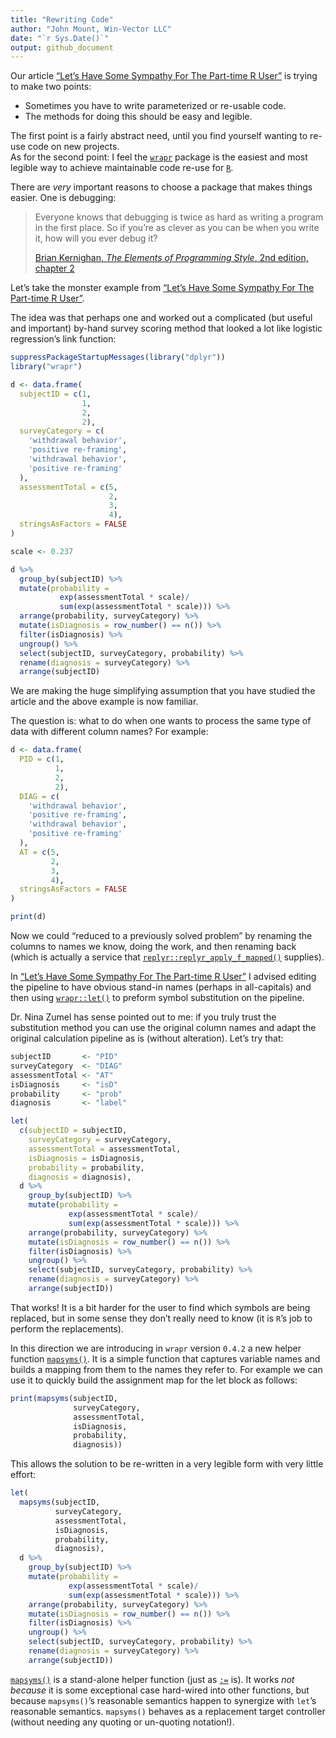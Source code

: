 ```yaml
---
title: "Rewriting Code"
author: "John Mount, Win-Vector LLC"
date: "`r Sys.Date()`"
output: github_document
---
```


Our article ["Let’s Have Some Sympathy For The Part-time R User"](http://www.win-vector.com/blog/2017/08/lets-have-some-sympathy-for-the-part-time-r-user/) is trying to make two points:

 * Sometimes you have to write parameterized or re-usable code.
 * The methods for doing this should be easy and legible.

The first point is a fairly abstract need, until you find yourself wanting to re-use code on 
new projects.  
As for the second point: I feel the [`wrapr`](https://winvector.github.io/wrapr/) package is the easiest and most legible way to achieve maintainable code re-use for [`R`](https://cran.r-project.org).

There are *very* important reasons to choose a package that makes things easier.  One is debugging:

> Everyone knows that debugging is twice as hard as writing a program in the first place. So if you're as clever as you can be when you write it, how will you ever debug it?
> <p/>[Brian Kernighan, *The Elements of Programming Style*, 2nd edition, chapter 2](https://en.wikiquote.org/wiki/Brian_Kernighan)

Let's take the monster example from ["Let’s Have Some Sympathy For The Part-time R User"](http://www.win-vector.com/blog/2017/08/lets-have-some-sympathy-for-the-part-time-r-user/).

The idea was that perhaps one and worked out a complicated (but useful and important)
by-hand survey scoring method that looked a lot like logistic regression's link function:

```r
suppressPackageStartupMessages(library("dplyr"))
library("wrapr")

d <- data.frame(
  subjectID = c(1,                   
                1,
                2,                   
                2),
  surveyCategory = c(
    'withdrawal behavior',
    'positive re-framing',
    'withdrawal behavior',
    'positive re-framing'
  ),
  assessmentTotal = c(5,                 
                      2,
                      3,                  
                      4),
  stringsAsFactors = FALSE
)

scale <- 0.237

d %>%
  group_by(subjectID) %>%
  mutate(probability =
           exp(assessmentTotal * scale)/
           sum(exp(assessmentTotal * scale))) %>%
  arrange(probability, surveyCategory) %>%
  mutate(isDiagnosis = row_number() == n()) %>%
  filter(isDiagnosis) %>%
  ungroup() %>%
  select(subjectID, surveyCategory, probability) %>%
  rename(diagnosis = surveyCategory) %>%
  arrange(subjectID)

```

We are making the huge simplifying assumption that you have studied the article and the above example is now familiar.

The question is: what to do when one wants to process the same type of data with different column names?
For example:

```r

d <- data.frame(
  PID = c(1,                   
          1,
          2,                   
          2),
  DIAG = c(
    'withdrawal behavior',
    'positive re-framing',
    'withdrawal behavior',
    'positive re-framing'
  ),
  AT = c(5,                 
         2,
         3,                  
         4),
  stringsAsFactors = FALSE
)

print(d)
```

Now we could "reduced to a previously solved problem" by renaming the columns to names we know, doing the work, and then renaming back (which is actually a service that [`replyr::replyr_apply_f_mapped()`](https://winvector.github.io/replyr/reference/replyr_apply_f_mapped.html) supplies).

In ["Let’s Have Some Sympathy For The Part-time R User"](http://www.win-vector.com/blog/2017/08/lets-have-some-sympathy-for-the-part-time-r-user/) I advised editing the pipeline to have obvious stand-in names (perhaps in all-capitals) and then using [`wrapr::let()`](https://winvector.github.io/wrapr/reference/let.html) to preform symbol substitution on the pipeline.

Dr. Nina Zumel has sense pointed out to me: if you truly trust the substitution method you can use the original column names and adapt the original calculation pipeline as is (without alteration).  Let's try that:

```r
subjectID       <- "PID"
surveyCategory  <- "DIAG"
assessmentTotal <- "AT"
isDiagnosis     <- "isD"
probability     <- "prob"
diagnosis       <- "label"

let(
  c(subjectID = subjectID,
    surveyCategory = surveyCategory, 
    assessmentTotal = assessmentTotal,
    isDiagnosis = isDiagnosis,
    probability = probability,
    diagnosis = diagnosis),
  d %>%
    group_by(subjectID) %>%
    mutate(probability =
             exp(assessmentTotal * scale)/
             sum(exp(assessmentTotal * scale))) %>%
    arrange(probability, surveyCategory) %>%
    mutate(isDiagnosis = row_number() == n()) %>%
    filter(isDiagnosis) %>%
    ungroup() %>%
    select(subjectID, surveyCategory, probability) %>%
    rename(diagnosis = surveyCategory) %>%
    arrange(subjectID))
```

That works!  It is a bit harder for the user to find which symbols are being replaced, but in some sense they don't really need to know (it is `R`'s job to perform the replacements).

In this direction we are introducing in `wrapr` version `0.4.2` a new helper function [`mapsyms()`](https://winvector.github.io/wrapr/reference/mapsyms.html).  It is a simple function that captures
variable names and builds a mapping from them to the names they refer to.  For example we can use it to quickly build the assignment map for the let block as follows:


```r
print(mapsyms(subjectID,
              surveyCategory, 
              assessmentTotal,
              isDiagnosis,
              probability,
              diagnosis))
```

This allows the solution to be re-written in a very legible form with very little effort:

```r
let(
  mapsyms(subjectID,
          surveyCategory, 
          assessmentTotal,
          isDiagnosis,
          probability,
          diagnosis),
  d %>%
    group_by(subjectID) %>%
    mutate(probability =
             exp(assessmentTotal * scale)/
             sum(exp(assessmentTotal * scale))) %>%
    arrange(probability, surveyCategory) %>%
    mutate(isDiagnosis = row_number() == n()) %>%
    filter(isDiagnosis) %>%
    ungroup() %>%
    select(subjectID, surveyCategory, probability) %>%
    rename(diagnosis = surveyCategory) %>%
    arrange(subjectID))
```

[`mapsyms()`](https://winvector.github.io/wrapr/reference/mapsyms.html) is a stand-alone helper function (just as [`:=`](https://winvector.github.io/wrapr/reference/named_map_builder.html) is).  It works *not because* it is some
exceptional case hard-wired into other functions, but because `mapsyms()`'s reasonable semantics happen to synergize with `let`'s reasonable semantics.  `mapsyms()` behaves as a replacement target controller (without needing any quoting or un-quoting notation!).

